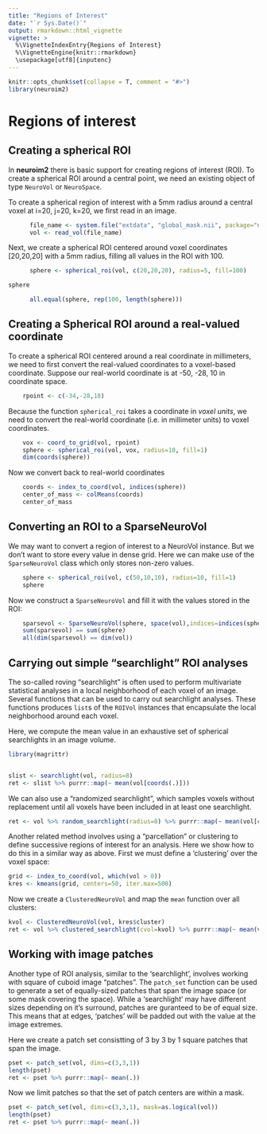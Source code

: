 ```yaml
---
title: "Regions of Interest"
date: "`r Sys.Date()`"
output: rmarkdown::html_vignette
vignette: >
  %\VignetteIndexEntry{Regions of Interest}
  %\VignetteEngine{knitr::rmarkdown}
  \usepackage[utf8]{inputenc}
---
```


```r
knitr::opts_chunk$set(collapse = T, comment = "#>")
library(neuroim2)
```


Regions of interest
===================

## Creating a spherical ROI

In **neuroim2** there is basic support for creating regions of interest (ROI). To create a spherical ROI around a central point, we need an existing object of type `NeuroVol` or `NeuroSpace`.

To create a spherical region of interest with a 5mm radius around a central voxel at i=20, j=20, k=20, we first read in an image.

```r
  
      file_name <- system.file("extdata", "global_mask.nii", package="neuroim2")
      vol <- read_vol(file_name)
```

Next, we create a spherical ROI centered around voxel coordinates [20,20,20] with a 5mm radius, 
filling all values in the ROI with 100.

```r
      sphere <- spherical_roi(vol, c(20,20,20), radius=5, fill=100)
```


```r
sphere
```

```r
      all.equal(sphere, rep(100, length(sphere)))   
```
      
## Creating a Spherical ROI around a real-valued coordinate

To create a spherical ROI centered around a real coordinate in millimeters, we need to first convert the real-valued coordinates to a voxel-based coordinate.
Suppose our real-world coordinate is at -50, -28, 10 in coordinate space.

```r

    rpoint <- c(-34,-28,10)
```
    
Because the function `spherical_roi` takes a coordinate in *voxel units*, we need to convert the real-world coordinate (i.e. in millimeter units) to voxel coordinates.

```r
    
    vox <- coord_to_grid(vol, rpoint)
    sphere <- spherical_roi(vol, vox, radius=10, fill=1)
    dim(coords(sphere))
```
    
Now we convert back to real-world coordinates

```r
    coords <- index_to_coord(vol, indices(sphere))
    center_of_mass <- colMeans(coords)
    center_of_mass
```

    
## Converting an ROI to a SparseNeuroVol

We may want to convert a region of interest to a NeuroVol instance. But we don't want to store every value in dense grid. Here we can make use of the `SparseNeuroVol` class which only stores non-zero values. 

```r
    
    sphere <- spherical_roi(vol, c(50,10,10), radius=10, fill=1)
    sphere
```
    
Now we construct a `SparseNeuroVol` and fill it with the values stored in the ROI:

```r
    sparsevol <- SparseNeuroVol(sphere, space(vol),indices=indices(sphere))
    sum(sparsevol) == sum(sphere)
    all(dim(sparsevol) == dim(vol))
```

## Carrying out simple "searchlight" ROI analyses

The so-called roving "searchlight" is often used to perform multivariate statistical analyses in a local neighborhood of each voxel of an image. Several functions that can be used to carry out searchlight analyses. These functions produces `list`s of the `ROIVol` instances that encapsulate the local neighborhood around each voxel.

Here, we compute the mean value in an exhaustive set of spherical searchlights in an image volume.

```r
library(magrittr)


slist <- searchlight(vol, radius=8)
ret <- slist %>% purrr::map(~ mean(vol[coords(.)]))
```

We can also use a "randomized searchlight", which samples voxels without replacement until all voxels have been included in at least one searchlight. 

```r
ret <- vol %>% random_searchlight(radius=8) %>% purrr::map(~ mean(vol[coords(.)]))
```

Another related method involves using a "parcellation" or clustering to define successive regions of interest for an analysis. Here we show how to do this in a similar way as above. First we must define a 'clustering' over the voxel space:

```r

grid <- index_to_coord(vol, which(vol > 0))
kres <- kmeans(grid, centers=50, iter.max=500)
```

Now we create a `ClusteredNeuroVol` and map the `mean` function over all clusters:

```r
kvol <- ClusteredNeuroVol(vol, kres$cluster)
ret <- vol %>% clustered_searchlight(cvol=kvol) %>% purrr::map(~ mean(vol[coords(.)]))

```

## Working with image patches

Another type of ROI analysis, similar to the 'searchlight', involves working with square of cuboid image "patches". The `patch_set` function can be used to generate a set of equally-sized patches that span the image space (or some mask covering the space). While a 'searchlight' may have different sizes depending on it's surround, patches are guranteed to be of equal size. This means that at edges, 'patches' will be padded out with the value at the image extremes.

Here we create a patch set consistting of 3 by 3 by 1 square patches that span the image.

```r

pset <- patch_set(vol, dims=c(3,3,1))
length(pset)
ret <- pset %>% purrr::map(~ mean(.))

```

Now we limit patches so that the set of patch centers are within a mask.

```r

pset <- patch_set(vol, dims=c(3,3,1), mask=as.logical(vol))
length(pset)
ret <- pset %>% purrr::map(~ mean(.))

```
    
